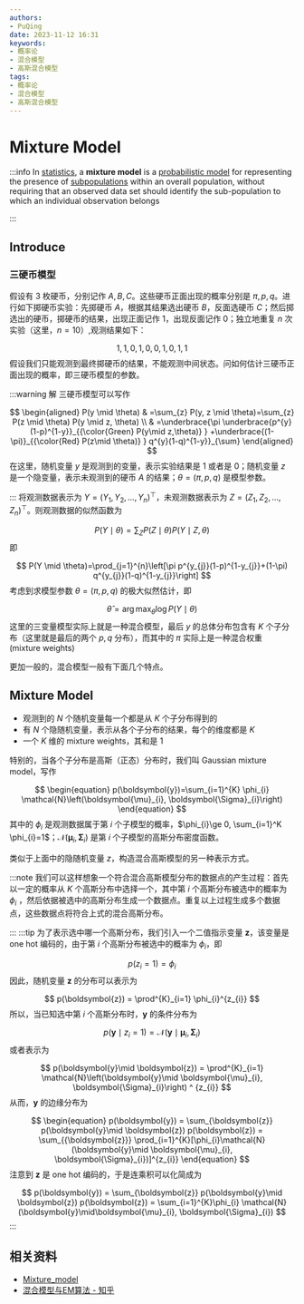 ```yaml
---
authors:
- PuQing
date: 2023-11-12 16:31
keywords:
- 概率论
- 混合模型
- 高斯混合模型
tags:
- 概率论
- 混合模型
- 高斯混合模型
---
```

# Mixture Model

:::info
In [statistics](https://en.wikipedia.org/wiki/Statistics "Statistics"), a **mixture model** is a [probabilistic model](https://en.wikipedia.org/wiki/Probabilistic_model "Probabilistic model") for representing the presence of [subpopulations](https://en.wikipedia.org/wiki/Subpopulation "Subpopulation") within an overall population, without requiring that an observed data set should identify the sub-population to which an individual observation belongs


:::
## Introduce

### 三硬币模型

假设有 3 枚硬币，分别记作 $A,B,C$。这些硬币正面出现的概率分别是 $\pi,p,q$。进行如下掷硬币实验：先掷硬币 $A$，根据其结果选出硬币 $B$，反面选硬币 $C$；然后掷选出的硬币，掷硬币的结果，出现正面记作 1，出现反面记作 0；独立地重复 $n$ 次实验（这里，$n=10$）,观测结果如下：


<!--truncate-->
$$
1,1,0,1,0,0,1,0,1,1
$$
假设我们只能观测到最终掷硬币的结果，不能观测中间状态。问如何估计三硬币正面出现的概率，即三硬币模型的参数。

:::warning 解
三硬币模型可以写作

$$
\begin{aligned}
P(y \mid \theta) & =\sum_{z} P(y, z \mid \theta)=\sum_{z} P(z \mid \theta) P(y \mid z, \theta) \\
& =\underbrace{\pi \underbrace{p^{y}(1-p)^{1-y}}_{{\color{Green} P(y\mid z,\theta)} }  +\underbrace{(1-\pi)}_{{\color{Red} P(z\mid \theta)} } q^{y}(1-q)^{1-y}}_{\sum} 
\end{aligned}
$$
在这里，随机变量 $y$ 是观测到的变量，表示实验结果是 $1$ 或者是 $0$；随机变量 $z$ 是一个隐变量，表示未观测到的硬币 $A$ 的结果；$\theta=(\pi,p,q)$ 是模型参数。

:::
将观测数据表示为 $Y=(Y_{1},Y_{2},\dots,Y_{n})^\top$，未观测数据表示为 $Z=(Z_{1},Z_{2},\dots,Z_{n})^\top$。则观测数据的似然函数为

$$
\begin{equation}
P(Y \mid \theta)=\sum_{Z} P(Z \mid \theta) P(Y \mid Z, \theta)
\end{equation}
$$
即

$$
P(Y \mid \theta)=\prod_{j=1}^{n}\left[\pi p^{y_{j}}(1-p)^{1-y_{j}}+(1-\pi) q^{y_{j}}(1-q)^{1-y_{j}}\right]
$$
考虑到求模型参数 $\theta=(\pi,p,q)$ 的极大似然估计，即

$$
\begin{equation}
\hat{\theta}=\arg \max _{\theta} \log P(Y \mid \theta)
\end{equation}
$$
这里的三变量模型实际上就是一种混合模型，最后 $y$ 的总体分布包含有 $K$ 个子分布（这里就是最后的两个 $p,q$ 分布），而其中的 $\pi$ 实际上是一种混合权重 ($\text{mixture weights}$)

更加一般的，混合模型一般有下面几个特点。

## Mixture Model

- 观测到的 $N$ 个随机变量每一个都是从 $K$ 个子分布得到的
- 有 $N$ 个隐随机变量，表示从各个子分布的结果，每个的维度都是 $K$
- 一个 $K$ 维的 $\text{mixture weights}$，其和是 $1$

特别的，当各个子分布是高斯（正态）分布时，我们叫 $\text{Gaussian mixture model}$，写作

$$
\begin{equation}
p(\boldsymbol{y})=\sum_{i=1}^{K} \phi_{i} \mathcal{N}\left(\boldsymbol{\mu}_{i}, \boldsymbol{\Sigma}_{i}\right)
\end{equation}
$$
其中的 $\phi_{i}$ 是观测数据属于第 $i$ 个子模型的概率，$\phi_{i}\ge 0, \sum_{i=1}^K \phi_{i}=1$；$\mathcal{N}\left(\boldsymbol{\mu}_{i}, \boldsymbol{\Sigma}_{i}\right)$ 是第 $i$ 个子模型的高斯分布密度函数。

类似于上面中的隐随机变量 $z$，构造混合高斯模型的另一种表示方式。

:::note
我们可以这样想象一个符合混合高斯模型分布的数据点的产生过程：首先以一定的概率从 $K$ 个高斯分布中选择一个，其中第 $i$ 个高斯分布被选中的概率为 $\phi_{i}$ ，然后依据被选中的高斯分布生成一个数据点。重复以上过程生成多个数据点，这些数据点将符合上式的混合高斯分布。

:::
:::tip
为了表示选中哪一个高斯分布，我们引入一个二值指示变量 $\boldsymbol{z}$，该变量是 $\text{one hot}$ 编码的，由于第 $i$ 个高斯分布被选中的概率为 $\phi_{i}$，即

$$
p(z_{i}=1) = \phi_{i}
$$
因此，随机变量 $\boldsymbol{z}$ 的分布可以表示为

$$
p(\boldsymbol{z}) = \prod^{K}_{i=1} \phi_{i}^{z_{i}}
$$
所以，当已知选中第 $i$ 个高斯分布时，$\boldsymbol{y}$ 的条件分布为

$$
p(\boldsymbol{y}\mid z_{i}=1) = \mathcal{N}\left(\boldsymbol{y}\mid \boldsymbol{\mu}_{i}, \boldsymbol{\Sigma}_{i}\right)
$$
或者表示为

$$
p(\boldsymbol{y}\mid \boldsymbol{z}) = \prod^{K}_{i=1} \mathcal{N}\left(\boldsymbol{y}\mid \boldsymbol{\mu}_{i}, \boldsymbol{\Sigma}_{i}\right) ^ {z_{i}}
$$
从而，$\boldsymbol{y}$ 的边缘分布为

$$
\begin{equation}
p(\boldsymbol{y}) = \sum_{\boldsymbol{z}} p(\boldsymbol{y}\mid \boldsymbol{z}) p(\boldsymbol{z}) = \sum_{{\boldsymbol{z}}} \prod_{i=1}^{K}[\phi_{i}\mathcal{N}(\boldsymbol{y}\mid \boldsymbol{\mu}_{i}, \boldsymbol{\Sigma}_{i})]^{z_{i}}
\end{equation}
$$
注意到 $\boldsymbol{z}$ 是 $\text{one hot}$ 编码的，于是连乘积可以化简成为

$$
p(\boldsymbol{y}) = \sum_{\boldsymbol{z}} p(\boldsymbol{y}\mid \boldsymbol{z}) p(\boldsymbol{z}) = \sum_{i=1}^{K}\phi_{i} \mathcal{N}(\boldsymbol{y}\mid\boldsymbol{\mu}_{i}, \boldsymbol{\Sigma}_{i})
$$
:::
## 相关资料

- [Mixture_model](https://en.wikipedia.org/wiki/Mixture_model#Gaussian_mixture_model)
- [混合模型与EM算法 - 知乎](https://zhuanlan.zhihu.com/p/33365515)
